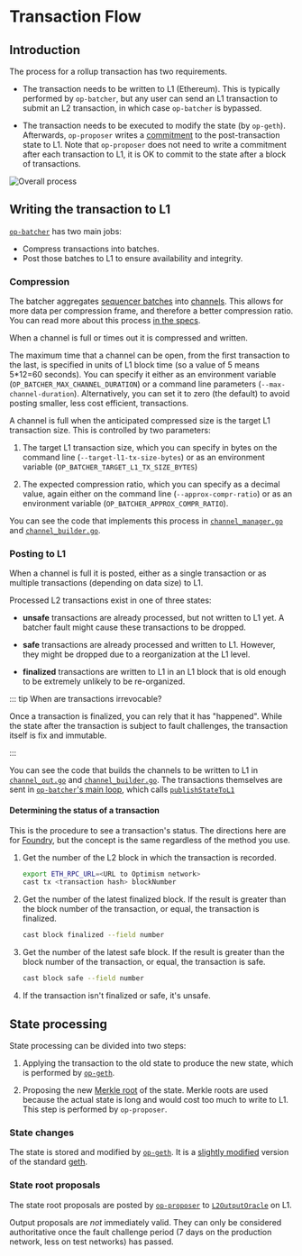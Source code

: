 # Transaction Flow

## Introduction

The process for a rollup transaction has two requirements.

*   The transaction needs to be written to L1 (Ethereum).
    This is typically performed by `op-batcher`, but any user can send an L1 transaction to submit an L2 transaction, in which case `op-batcher` is bypassed.

*   The transaction needs to be executed to modify the state (by `op-geth`).
    Afterwards, `op-proposer` writes a [commitment](https://en.wikipedia.org/wiki/Commitment_scheme) to the post-transaction state to L1.
    Note that `op-proposer` does not need to write a commitment after each transaction to L1, it is OK to commit to the state after a block of transactions.

![Overall process](public/img/op-stack/protocol/transaction-flow.svg)

## Writing the transaction to L1

[`op-batcher`](https://github.com/ethereum-optimism/optimism/tree/233ede59d16cb01bdd8e7ff662a153a4c3178bdd/op-batcher) has two main jobs:

*   Compress transactions into batches.
*   Post those batches to L1 to ensure availability and integrity.

### Compression

The batcher aggregates [sequencer batches](https://github.com/ethereum-optimism/optimism/blob/233ede59d16cb01bdd8e7ff662a153a4c3178bdd/specs/glossary.md#sequencer-batch) into [channels](https://github.com/ethereum-optimism/optimism/blob/233ede59d16cb01bdd8e7ff662a153a4c3178bdd/specs/glossary.md#channel).
This allows for more data per compression frame, and therefore a better compression ratio.
You can read more about this process [in the specs](https://github.com/ethereum-optimism/optimism/blob/233ede59d16cb01bdd8e7ff662a153a4c3178bdd/specs/derivation.md#batch-submission).

When a channel is full or times out it is compressed and written.

The maximum time that a channel can be open, from the first transaction to the last, is specified in units of L1 block time (so a value of 5 means 5\*12=60 seconds).
You can specify it either as an environment variable (`OP_BATCHER_MAX_CHANNEL_DURATION`) or a command line parameters (`--max-channel-duration`).
Alternatively, you can set it to zero (the default) to avoid posting smaller, less cost efficient, transactions.

A channel is full when the anticipated compressed size is the target L1 transaction size.
This is controlled by two parameters:

1.  The target L1 transaction size, which you can specify in bytes on the command line (`--target-l1-tx-size-bytes`) or as an environment variable (`OP_BATCHER_TARGET_L1_TX_SIZE_BYTES`)

2.  The expected compression ratio, which you can specify as a decimal value, again either on the command line (`--approx-compr-ratio`) or as an environment variable (`OP_BATCHER_APPROX_COMPR_RATIO`).

You can see the code that implements this process in [`channel_manager.go`](https://github.com/ethereum-optimism/optimism/blob/233ede59d16cb01bdd8e7ff662a153a4c3178bdd/op-batcher/batcher/channel_manager.go) and [`channel_builder.go`](https://github.com/ethereum-optimism/optimism/blob/233ede59d16cb01bdd8e7ff662a153a4c3178bdd/op-batcher/batcher/channel_builder.go).

### Posting to L1

When a channel is full it is posted, either as a single transaction or as multiple transactions (depending on data size) to L1.

Processed L2 transactions exist in one of three states:

*   **unsafe** transactions are already processed, but not written to L1 yet.
    A batcher fault might cause these transactions to be dropped.

*   **safe** transactions are already processed and written to L1.
    However, they might be dropped due to a reorganization at the L1 level.

*   **finalized** transactions are written to L1 in an L1 block that is old enough to be extremely unlikely to be re-organized.

::: tip When are transactions irrevocable?

Once a transaction is finalized, you can rely that it has "happened".
While the state after the transaction is subject to fault challenges, the transaction itself is fix and immutable.

:::

You can see the code that builds the channels to be written to L1 in [`channel_out.go`](https://github.com/ethereum-optimism/optimism/blob/233ede59d16cb01bdd8e7ff662a153a4c3178bdd/op-node/rollup/derive/channel_out.go) and [`channel_builder.go`](https://github.com/ethereum-optimism/optimism/blob/233ede59d16cb01bdd8e7ff662a153a4c3178bdd/op-node/rollup/derive/channel_out.go).
The transactions themselves are sent in [`op-batcher`'s main loop](https://github.com/ethereum-optimism/optimism/blob/915036aaa7eba7ee2ce290be90f78bb35df8d066/op-batcher/batcher/driver.go#L284-L299), which calls [`publishStateToL1`](https://github.com/ethereum-optimism/optimism/blob/915036aaa7eba7ee2ce290be90f78bb35df8d066/op-batcher/batcher/driver.go#L303-L344)

#### Determining the status of a transaction

This is the procedure to see a transaction's status.
The directions here are for [Foundry](https://book.getfoundry.sh/), but the concept is the same regardless of the method you use.

1.  Get the number of the L2 block in which the transaction is recorded.

    ```sh
    export ETH_RPC_URL=<URL to Optimism network>
    cast tx <transaction hash> blockNumber
    ```

2.  Get the number of the latest finalized block.
    If the result is greater than the block number of the transaction, or equal, the transaction is finalized.

    ```sh
    cast block finalized --field number
    ```

3.  Get the number of the latest safe block.
    If the result is greater than the block number of the transaction, or equal, the transaction is safe.

    ```sh
    cast block safe --field number
    ```

4.  If the transaction isn't finalized or safe, it's unsafe.

## State processing

State processing can be divided into two steps:

1.  Applying the transaction to the old state to produce the new state, which is performed by [`op-geth`](https://github.com/ethereum-optimism/op-geth).

2.  Proposing the new [Merkle root](https://en.wikipedia.org/wiki/Merkle_tree) of the state.
    Merkle roots are used because the actual state is long and would cost too much to write to L1.
    This step is performed by `op-proposer`.

### State changes

The state is stored and modified by [`op-geth`](https://github.com/ethereum-optimism/op-geth).
It is a [slightly modified](https://op-geth.optimism.io/) version of the standard [geth](https://geth.ethereum.org/).

### State root proposals

The state root proposals are posted by [`op-proposer`](https://github.com/ethereum-optimism/optimism/tree/233ede59d16cb01bdd8e7ff662a153a4c3178bdd/op-proposer) to [`L2OutputOracle`](https://github.com/ethereum-optimism/optimism/blob/233ede59d16cb01bdd8e7ff662a153a4c3178bdd/packages/contracts-bedrock/contracts/L1/L2OutputOracle.sol) on L1.

Output proposals are *not* immediately valid.
They can only be considered authoritative once the fault challenge period (7 days on the production network, less on test networks) has passed.
